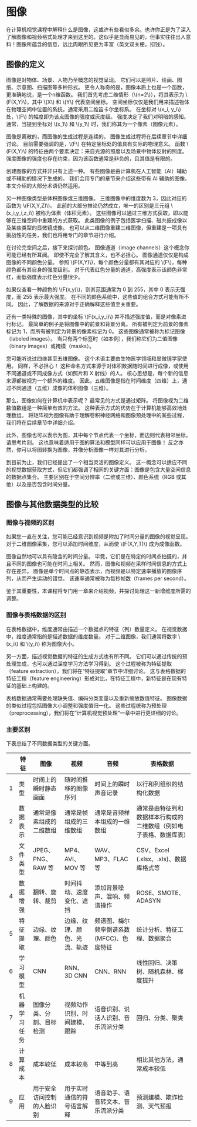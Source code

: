 # 图像

在计算机视觉课程中解释什么是图像，这或许有些看似多余。也许你正是为了深入了解图像和视频格式处理才来到这里的。这似乎是显而易见的，但事实往往出人意料！图像所蕴含的信息，远比肉眼所见更为丰富（英文双关梗，扣钱）。

## 图像的定义

图像是对物体、场景、人物乃至概念的视觉呈现。 它们可以是照片、绘画、图纸、示意图、扫描图等多种形式。 更令人称奇的是，图像本质上也是一个函数，更准确地说，是一个n维函数。 我们首先考虑二维情形（\\(n=2\\)），将其表示为 \\(F(X,Y)\\)，其中 \\(X\\) 和 \\(Y\\) 代表空间坐标。 空间坐标仅仅是我们用来描述物体在物理空间中位置的系统，通常采用二维笛卡尔坐标系。 在坐标对 \\(x_i, y_i\\) 处，\\(F\\) 的幅度即为该点图像的强度或灰度级。 强度决定了我们对明暗的感知。 通常，当提到坐标对 \\(x_1\\) 和 \\(y_1\\) 时，我们称其为一个像素（图像元素）。

图像是离散的，而图像的生成过程是连续的。 图像生成过程将在后续章节中详细讨论。 目前需要强调的是，\\(F\\) 在特定坐标处的值具有实际的物理意义。 函数 \\(F(X,Y)\\) 的特征由两个要素决定：来自光源的照度以及场景中物体反射的照度。 强度图像的强度也存在约束，因为该函数通常是非负的，且其值是有限的。

创建图像的方式并非只有上述一种。 有些图像是由计算机在人工智能（AI）辅助或不辅助的情况下生成的。 我们会用专门的章节来介绍这些带有 AI 辅助的图像。 本文介绍的大部分术语仍然适用。

另一种图像类型是体积图像或三维图像。 三维图像中的维度数为 3，因此对应的函数为 \\(F(X,Y,Z)\\)。 此前的大部分推论仍然成立，唯一的区别是三元组 \\(x_i,y_i,z_i\\) 被称为体素（体积元素）。 这些图像可以通过三维方式获取，即以能够在三维空间中重建的方式获取。 此类图像的例子包括医学扫描、磁共振成像以及某些类型的显微镜成像。 也可以从二维图像重建三维图像，但重建是一项具有挑战性的任务，我们也将用专门的章节进行介绍。

在讨论完空间之后，接下来探讨颜色。 图像通道（image channels）这个概念你可能已经有所耳闻。 即使不完全了解其含义，也不必担心。 图像通道仅仅是构成图像的不同颜色分量。 参照 \\(F(X,Y)\\)，每个颜色分量都有其对应的 \\(F\\)，每种颜色都有其自身的强度级别。 对于代表红色分量的通道，高强度表示该颜色非常红，而低强度表示红色分量很少。

如果仅查看一种颜色的 \\(F(x,y)\\)，则其范围通常为 0 到 255，其中 0 表示无强度，而 255 表示最大强度。 在不同的颜色系统中，这些值的组合方式可能有所不同。 因此，了解数据的来源对于正确解释这些值至关重要。

还有一类特殊的图像，其中的坐标 \\(F(x_i,y_i)\\) 并不描述强度值，而是对像素进行标记。 最简单的例子是将图像中的前景和背景分离。 所有被判定为前景的像素标记为 1，而所有被判定为背景的像素标记为 0。 这些图像通常被称为标记图像（labeled images）。 当只有两个标签时（如本例），我们称它们为二值图像（binary images）或掩模（masks）。

您可能听说过四维甚至五维图像。 这个术语主要由生物医学领域和显微镜学家使用。 同样，不必担心！ 这种命名方式来源于对体积数据随时间进行成像，或使用不同通道或不同成像方式（如照片和 X 射线）的人。 核心思想是，每个新的信息来源都被视为一个额外的维度。 因此，五维图像是指在时间维度（四维）上，通过不同通道（五维）成像的体积图像（三维）。

那么，图像如何在计算机中表示呢？ 最常见的方式是通过矩阵。 将图像视为二维数值数组是一种简单有效的方法。 这种表示方式的优势在于计算机能够高效地处理数组。 将矩阵视为图像有助于理解卷积神经网络和图像预处理中的某些过程，我们将在后续章节中详细介绍。

此外，图像也可以表示为图，其中每个节点代表一个坐标，而边则代表相邻坐标。 请思考片刻。 这也意味着适用于图的算法和模型同样可以应用于图像！ 反之亦然，你可以将图转换为图像，并像分析图像一样对其进行分析。

到目前为止，我们已经提出了一个相当灵活的图像定义。 这一概念可以适应不同的视觉数据获取方式，但它们都强调了相同的关键方面：图像是包含大量空间信息的数据点集合。 主要区别在于空间分辨率（二维或三维）、颜色系统（RGB 或其他）以及是否包含时间分量。

## 图像与其他数据类型的比较

### 图像与视频的区别

如果您一直在关注，您可能已经意识到视频是附加了时间分量的图像的视觉呈现。 对于二维图像采集，您可以添加时间维度，从而使 \\(F(X,Y,T)\\) 成为成像函数。

图像自然地可以具有隐含的时间分量。 毕竟，它们是在特定的时间点拍摄的，并且不同的图像也可能在时间上相关。 然而，图像和视频在采样时间信息的方式上存在差异。 图像是单个时间点的静态表示，而视频是以特定速率播放的图像序列，从而产生运动的错觉。 该速率通常被称为每秒帧数（frames per second）。

鉴于其重要性，本课程将专门用一章来介绍视频，并探讨处理这一新增维度所需的调整。

### 图像与表格数据的区别

在表格数据中，维度通常由描述一个数据点的特征（列）数量定义。 在视觉数据中，维度通常指的是描述数据的维度数量。 对于二维图像，我们通常将数字 \\(x_i\\) 和 \\(y_i\\) 称为图像大小。

另一方面，描述视觉数据的特征的生成方式也有所不同。 它们可以通过传统的预处理生成，也可以通过深度学习方法学习得到。 这个过程被称为特征提取（feature extraction），我们将在“特征提取”章节中详细讨论。 这与表格数据的特征工程（feature engineering）形成对比，在特征工程中，新特征是在现有特征的基础上构建的。

表格数据通常需要处理缺失值、编码分类变量以及重新缩放数值特征。 图像数据的类似过程包括图像大小调整和强度值归一化。 这些过程统称为预处理（preprocessing），我们将在“计算机视觉预处理”一章中进行更详细的讨论。

### 主要区别

下表总结了不同数据类型的关键方面。

|   | 特征                      | 图像                                                          | 视频                                                              | 音频                                                                                                      | 表格数据                                                                                                                                                                    |
|---|---------------------------|---------------------------------------------------------------|-----------------------------------------------------------------|-----------------------------------------------------------------------------------------------------------|----------------------------------------------------------------------------------------------------------------------------------------------------------------------------|
| 1 | 类型                      | 时间上的瞬时静态画面                                                | 随时间推移的图像序列                                                    | 时间上的瞬时声音记录                                                                                            | 以行和列组织的结构化数据                                                                                                                                                             |
| 2 | 数据表示                  | 通常是像素组成的二维数组                                                | 通常是帧组成的三维数组                                                     | 通常是音频样本组成的一维数组                                                                                       | 通常是由特征列和数据样本行构成的二维数组（例如电子表格、数据库表）                                                                                                                                                |
| 3 | 文件类型                  | JPEG、PNG、RAW 等                                                     | MP4、AVI、MOV 等                                                     | WAV、MP3、FLAC 等                                                                                        | CSV、Excel (.xlsx、.xls)、数据库格式等                                                                                                                                             |
| 4 | 数据增强                    | 翻转、旋转、裁剪                                                       | 时间抖动、速度变化、遮挡                                                       | 添加背景噪声、混响、频谱操作                                                                                  | ROSE、SMOTE、ADASYN                                                                                                                                                           |
| 5 | 特征提取                    | 边缘、纹理、颜色                                                       | 边缘、纹理、颜色、光流、轨迹                                                        | 频谱图、梅尔频率倒谱系数 (MFCC)、色度特征                                                                          | 统计分析、特征工程、数据聚合                                                                                                                                                             |
| 6 | 学习模型                    | CNN                                                             | RNN、3D CNN                                                           | CNN、RNN                                                                                                    | 线性回归、决策树、随机森林、梯度提升                                                                                                                                                  |
| 7 | 机器学习任务                | 图像分类、分割、目标检测                                                     | 视频动作识别、时间建模、跟踪                                                      | 语音识别、说话人识别、音乐流派分类                                                                                 | 回归、分类、聚类                                                                                                                                                                  |
| 8 | 计算成本                    | 成本较低                                                         | 成本较高                                                           | 中等到高                                                                                                  | 相比其他方法，通常成本较低                                                                                                                                                           |
| 9 | 应用                      | 用于安全访问控制的人脸识别                                                    | 用于实时通信的符号语言解释                                                      | 语音助手、语音转文本、音乐流派分类                                                                                 | 预测建模、欺诈检测、天气预报                                                                                                                                                            |
